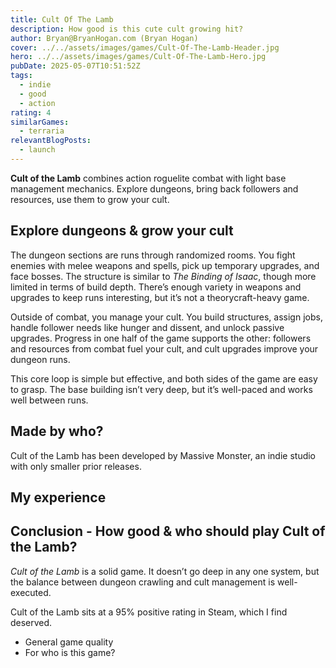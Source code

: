 ```yaml
---
title: Cult Of The Lamb
description: How good is this cute cult growing hit?
author: Bryan@BryanHogan.com (Bryan Hogan)
cover: ../../assets/images/games/Cult-Of-The-Lamb-Header.jpg
hero: ../../assets/images/games/Cult-Of-The-Lamb-Hero.jpg
pubDate: 2025-05-07T10:51:52Z
tags:
  - indie
  - good
  - action
rating: 4
similarGames:
  - terraria
relevantBlogPosts:
  - launch
---
```


**Cult of the Lamb** combines action roguelite combat with light base management mechanics. Explore dungeons, bring back followers and resources, use them to grow your cult.

## Explore dungeons & grow your cult

The dungeon sections are runs through randomized rooms. You fight enemies with melee weapons and spells, pick up temporary upgrades, and face bosses. The structure is similar to *The Binding of Isaac*, though more limited in terms of build depth. There’s enough variety in weapons and upgrades to keep runs interesting, but it’s not a theorycraft-heavy game.

Outside of combat, you manage your cult. You build structures, assign jobs, handle follower needs like hunger and dissent, and unlock passive upgrades. Progress in one half of the game supports the other: followers and resources from combat fuel your cult, and cult upgrades improve your dungeon runs.

This core loop is simple but effective, and both sides of the game are easy to grasp. The base building isn’t very deep, but it’s well-paced and works well between runs.

## Made by who?

Cult of the Lamb has been developed by Massive Monster, an indie studio with only smaller prior releases.

## My experience

## Conclusion - How good & who should play Cult of the Lamb?

*Cult of the Lamb* is a solid game. It doesn’t go deep in any one system, but the balance between dungeon crawling and cult management is well-executed.


Cult of the Lamb sits at a 95% positive rating in Steam, which I find deserved.

- General game quality
- For who is this game?
